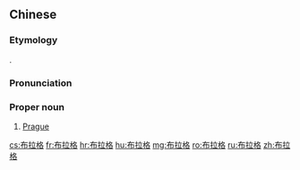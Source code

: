 ==Chinese==
{{zh-forms|gloss=-}}

===Etymology===
{{bor|zh|en|Prague}}.

===Pronunciation===
{{zh-pron
|m=Bùlāgé
|c=bou3 laai1 gaak3
|mn=qz:Pò͘-la-kiak/xm,zz:Pò͘-la-kek
|cat=pn
}}

===Proper noun===
{{zh-proper noun}}

# [[Prague]] {{gloss|capital city of Czech Republic}}

{{zh-cat|Capital cities}}

[[cs:布拉格]]
[[fr:布拉格]]
[[hr:布拉格]]
[[hu:布拉格]]
[[mg:布拉格]]
[[ro:布拉格]]
[[ru:布拉格]]
[[zh:布拉格]]